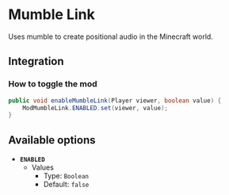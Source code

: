 # Mumble Link

Uses mumble to create positional audio in the Minecraft world.

## Integration

### How to toggle the mod

```java
public void enableMumbleLink(Player viewer, boolean value) {
    ModMumbleLink.ENABLED.set(viewer, value);
}
```

## Available options

- __`ENABLED`__
    - Values
        - Type: `Boolean`
        - Default: `false`

